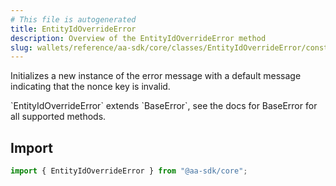 ```yaml
---
# This file is autogenerated
title: EntityIdOverrideError
description: Overview of the EntityIdOverrideError method
slug: wallets/reference/aa-sdk/core/classes/EntityIdOverrideError/constructor
---
```


Initializes a new instance of the error message with a default message indicating that the nonce key is invalid.

<Note>
  `EntityIdOverrideError` extends `BaseError`, see the docs for BaseError for
  all supported methods.
</Note>

## Import

```ts
import { EntityIdOverrideError } from "@aa-sdk/core";
```

